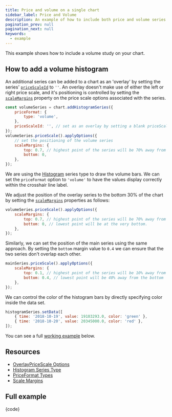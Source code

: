 ```yaml
---
title: Price and volume on a single chart
sidebar_label: Price and Volume
description: An example of how to include both price and volume series on a single chart.
pagination_prev: null
pagination_next: null
keywords:
  - example
---
```



<!-- Show warning when not on the latest published version  -->
<!-- Tutorials section isn't versioned yet, hence the need for the warning message -->
<!-- THESE TUTORIALS NEED TO BE UPDATED FOR VERSION 4 -->

<VersionWarningAdmonition
	notCurrent="This example is for the latest published version of Lightweight&nbsp;Charts."
	type="caution"
	displayVersionMessage
/>

This example shows how to include a volume study on your chart.

## How to add a volume histogram

An additional series can be added to a chart as an 'overlay' by setting the series'
[`priceScaleId`](/docs/api/interfaces/SeriesOptionsCommon#pricescaleid) to `''`.
An overlay doesn't make use of either the left or right price scale, and it's positioning
is controlled by setting the [`scaleMargins`](/docs/api/interfaces/PriceScaleOptions#scalemargins)
property on the price scale options associated with the series.

```js
const volumeSeries = chart.addHistogramSeries({
    priceFormat: {
        type: 'volume',
    },
    priceScaleId: '', // set as an overlay by setting a blank priceScaleId
});
volumeSeries.priceScale().applyOptions({
    // set the positioning of the volume series
    scaleMargins: {
        top: 0.7, // highest point of the series will be 70% away from the top
        bottom: 0,
    },
});
```

We are using the [Histogram](/docs/series-types#histogram) series type to draw the volume bars.
We can set the `priceFormat` option to `'volume'` to have the values display correctly within
the crosshair line label.

We adjust the position of the overlay series to the bottom 30% of the chart by
setting the [`scaleMargins`](/docs/api/interfaces/PriceScaleOptions#scalemargins) properties as follows:

```js
volumeSeries.priceScale().applyOptions({
    scaleMargins: {
        top: 0.7, // highest point of the series will be 70% away from the top
        bottom: 0, // lowest point will be at the very bottom.
    },
});
```

Similarly, we can set the position of the main series using the same approach. By setting
the `bottom` margin value to `0.4` we can ensure that the two series don't overlap each other.

```js
mainSeries.priceScale().applyOptions({
    scaleMargins: {
        top: 0.1, // highest point of the series will be 10% away from the top
        bottom: 0.4, // lowest point will be 40% away from the bottom
    },
});
```

We can control the color of the histogram bars by directly specifying color inside
the data set.

```js
histogramSeries.setData([
    { time: '2018-10-19', value: 19103293.0, color: 'green' },
    { time: '2018-10-20', value: 20345000.0, color: 'red' },
]);
```

You can see a full [working example](#full-example) below.

## Resources

- [OverlayPriceScale Options](/docs/api#overlaypricescaleoptions)
- [Histogram Series Type](/docs/series-types#histogram)
- [PriceFormat Types](/docs/api/interfaces/PriceFormatBuiltIn#type)
- [Scale Margins](/docs/api/interfaces/PriceScaleOptions#scalemargins)

## Full example


<UsageGuidePartial />


<CodeBlock replaceThemeConstants chart className="language-js" hideableCode>
	{code}
</CodeBlock>
